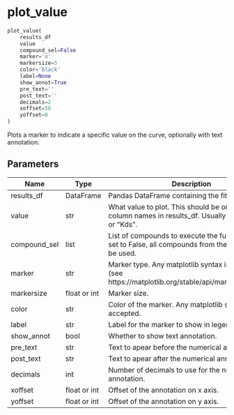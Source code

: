 # plot_value { #bindcurve.plot_value }

```python
plot_value(
    results_df
    value
    compound_sel=False
    marker='o'
    markersize=5
    color='black'
    label=None
    show_annot=True
    pre_text=''
    post_text=''
    decimals=2
    xoffset=50
    yoffset=0
)
```

Plots a marker to indicate a specific value on the curve, optionally with text annotation.

## Parameters {.doc-section .doc-section-parameters}

| Name         | Type         | Description                                                                                                    | Default    |
|--------------|--------------|----------------------------------------------------------------------------------------------------------------|------------|
| results_df   | DataFrame    | Pandas DataFrame containing the fit results.                                                                   | _required_ |
| value        | str          | What value to plot. This should be one of the column names in results_df. Usually "IC50", "Kd" or "Kds".       | _required_ |
| compound_sel | list         | List of compounds to execute the function on. If set to False, all compounds from the results_df will be used. | `False`    |
| marker       | str          | Marker type. Any matplotlib syntax is accepted (see https://matplotlib.org/stable/api/markers_api.html).       | `'o'`      |
| markersize   | float or int | Marker size.                                                                                                   | `5`        |
| color        | str          | Color of the marker. Any matplotlib syntax will be accepted.                                                   | `'black'`  |
| label        | str          | Label for the marker to show in legend.                                                                        | `None`     |
| show_annot   | bool         | Whether to show text annotation.                                                                               | `True`     |
| pre_text     | str          | Text to apear before the numerical annotation.                                                                 | `''`       |
| post_text    | str          | Text to apear after the numerical annotation.                                                                  | `''`       |
| decimals     | int          | Number of decimals to use for the numerical annotation.                                                        | `2`        |
| xoffset      | float or int | Offset of the annotation on x axis.                                                                            | `50`       |
| yoffset      | float or int | Offset of the annotation on y axis.                                                                            | `0`        |